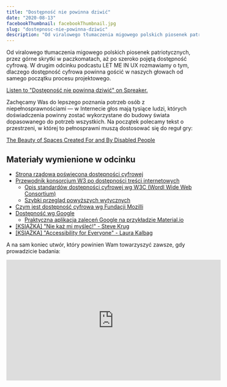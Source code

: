 ---
title: "Dostępność nie powinna dziwić"
date: "2020-08-13"
facebookThumbnail: facebookThumbnail.jpg
slug: "dostepnosc-nie-powinna-dziwic"
description: "Od viralowego tłumaczenia migowego polskich piosenek patriotycznych, przez górne skrytki w paczkomatach, aż po szeroko pojętą dostępność cyfrową. W drugim odcinku podcastu LET ME IN UX rozmawiamy o tym, dlaczego dostępność cyfrowa powinna gościć w naszych głowach od samego początku procesu projektowego."
---

Od viralowego tłumaczenia migowego polskich piosenek patriotycznych, przez górne skrytki w paczkomatach, aż po szeroko pojętą dostępność cyfrową. W drugim odcinku podcastu LET ME IN UX rozmawiamy o tym, dlaczego dostępność cyfrowa powinna gościć w naszych głowach od samego początku procesu projektowego.

<p>
<a class="spreaker-player" href="https://www.spreaker.com/episode/40305156" data-resource="episode_id=40305156" data-width="100%" data-height="200px" data-theme="dark" data-playlist="false" data-playlist-continuous="false" data-autoplay="false" data-live-autoplay="false" data-chapters-image="true" data-episode-image-position="right" data-hide-logo="false" data-hide-likes="false" data-hide-comments="false" data-hide-sharing="false" data-hide-download="true" data-cover="https%3A%2F%2Fd3wo5wojvuv7l.cloudfront.net%2Fimages.spreaker.com%2Foriginal%2F360cfd3b46fa7574b9452b7d34f4919a.jpg">Listen to "Dostępność nie powinna dziwić" on Spreaker.</a>
</p>

Zachęcamy Was do lepszego poznania potrzeb osób z niepełnosprawnościami — w Internecie głos mają tysiące ludzi, których doświadczenia powinny zostać wykorzystane do budowy świata dopasowanego do potrzeb wszystkich. Na początek polecamy tekst o przestrzeni, w której to pełnosprawni muszą dostosować się do reguł gry:

[The Beauty of Spaces Created For and By Disabled People](https://catapult.co/stories/the-beauty-of-spaces-created-for-and-by-disabled-people)

## Materiały wymienione w odcinku
- [Strona rządowa poświęcona dostępności cyfrowej](https://www.gov.pl/web/dostepnosc-cyfrowa/)
- [Przewodnik konsorcjum W3 po dostępności treści internetowych](https://www.w3.org/TR/UNDERSTANDING-WCAG20/)
    - [Opis standardów dostępności cyfrowej wg W3C (Wordl Wide Web Consortium)](https://www.w3.org/standards/webdesign/accessibility)
    - [Szybki przegląd powyższych wytycznych](https://www.w3.org/WAI/standards-guidelines/wcag/glance/)
- [Czym jest dostępność cyfrowa wg Fundacji Mozilli](https://developer.mozilla.org/pl/docs/Learn/Accessibility/What_is_accessibility)
- [Dostępność wg Google](https://www.google.com/accessibility/)
    - [Praktyczna aplikacja zaleceń Google na przykładzie Material.io](https://material.io/design/usability/accessibility.html)
- [[KSIĄŻKA] "Nie każ mi myśleć!" - Steve Krug](https://ebookpoint.pl/ksiazki/nie-kaz-mi-myslec-o-zyciowym-podejsciu-do-funkcjonalnosci-stron-internetowych-wydanie-iii-steve-krug,nieka3.htm)
- [[KSIĄŻKA] "Accessibility for Everyone" - Laura Kalbag](https://abookapart.com/products/accessibility-for-everyone)

A na sam koniec utwór, który powinien Wam towarzyszyć zawsze, gdy prowadzicie badania:

<p>
<iframe width="560" height="315" src="https://www.youtube.com/embed/GrC_yuzO-Ss" frameborder="0" allow="accelerometer; autoplay; encrypted-media; gyroscope; picture-in-picture" allowfullscreen></iframe>
</p>
